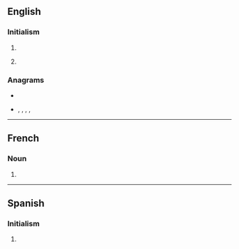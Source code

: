 {{also|toc|toć|tóc|tộc|тос|төҫ}}
==English==
{{wikipedia}}

===Initialism===
{{rfc-header|Initialism}}
{{en-initialism}}

# {{initialism of|table of contents|Table of Contents|lang=en}}
# {{lb|en|British|rail transport}} {{initialism of|[[train operating company]]|lang=en}}

===Anagrams===
* {{l|en|cot}}
* {{l|en|CTO}}, {{l|en|Oct}}, {{l|en|Oct.}}, {{l|en|OTC}}, {{l|en|TCO}}

----

==French==

===Noun===
{{fr-noun|m|TOC}}

# {{acronym of|trouble obsessionnel compulsif|lang=fr}}

----

==Spanish==

===Initialism===
{{rfc-header|Initialism}}
{{head|es|initialism}}

# {{initialism of|trastorno obsesivo-compulsivo|'''T'''rastorno '''o'''bsesivo-'''c'''ompulsivo|lang=es}}